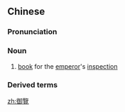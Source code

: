 {{also|御览}}
==Chinese==
{{zh-forms|s=御览}}

===Pronunciation===
{{zh-pron
|m=yùlǎn
|cat=n
}}

===Noun===
{{zh-noun}}

# {{lb|zh|literary}} [[book]] for the [[emperor]]'s [[inspection]]

===Derived terms===
{{zh-der|太平御覽}}

[[zh:御覽]]